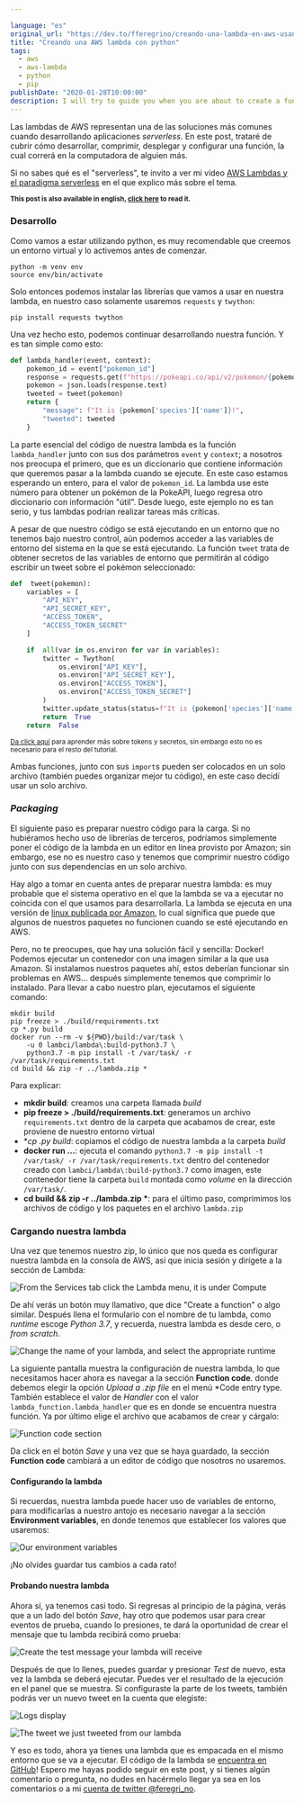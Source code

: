 ```yaml
---

language: "es"
original_url: "https://dev.to/fferegrino/creando-una-lambda-en-aws-usando-pipenv-14mh"
title: "Creando una AWS lambda con python"
tags: 
  - aws
  - aws-lambda
  - python
  - pip
publishDate: "2020-01-28T10:00:00"
description: I will try to guide you when you are about to create a function that operates under the serverless paradigm.
---
```

Las lambdas de AWS representan una de las soluciones más comunes cuando desarrollando aplicaciones *serverless*. En este post, trataré de cubrir cómo desarrollar, comprimir, desplegar y configurar una función, la cual correrá en la computadora de alguien más.

Si no sabes qué es el "serverless", te invito a ver mi video [AWS Lambdas y el paradigma serverless](https://youtu.be/lWgP41J6Wyo) en el que explico más sobre el tema.

<small><strong>This post is also available in english, [click here](https://dev.to/fferegrino/creating-an-aws-lambda-using-pipenv-2h4a) to read it.</strong></small>

### Desarrollo

Como vamos a estar utilizando python, es muy recomendable que creemos un entorno virtual y lo activemos antes de comenzar.

```shell
python -m venv env
source env/bin/activate
```

Solo entonces podemos instalar las librerías que vamos a usar en nuestra lambda, en nuestro caso solamente usaremos `requests` y `twython`:

```shell
pip install requests twython 
```

Una vez hecho esto, podemos continuar desarrollando nuestra función. Y es tan simple como esto:

```python
def lambda_handler(event, context):
    pokemon_id = event["pokemon_id"]
    response = requests.get(f"https://pokeapi.co/api/v2/pokemon/{pokemon_id}/")
    pokemon = json.loads(response.text)
    tweeted = tweet(pokemon)
    return {
        "message": f"It is {pokemon['species']['name']}!",
        "tweeted": tweeted
    }
```

La parte esencial del código de nuestra lambda es la función `lambda_handler` junto con sus dos parámetros `event` y  `context`; a nosotros nos preocupa el primero, que es un diccionario que contiene información que queremos pasar a la lambda cuando se ejecute. En este caso estamos esperando un entero, para el valor de `pokemon_id`. La lambda use este número para obtener un pokémon de la PokeAPI, luego regresa otro diccionario con información "útil". Desde luego, este ejemplo no es tan serio, y tus lambdas podrían realizar tareas más críticas.

A pesar de que nuestro código se está ejecutando en un entorno que no tenemos bajo nuestro control, aún podemos acceder a las variables de entorno del sistema en la que se está ejecutando. La función `tweet` trata de obtener secretos de las variables de entorno que permitirán al código escribir un tweet sobre el pokémon seleccionado:


```python
def  tweet(pokemon):
    variables = [
        "API_KEY",
        "API_SECRET_KEY",
        "ACCESS_TOKEN",
        "ACCESS_TOKEN_SECRET"
    ]

    if  all(var in os.environ for var in variables):
        twitter = Twython(
            os.environ["API_KEY"],
            os.environ["API_SECRET_KEY"],
            os.environ["ACCESS_TOKEN"],
            os.environ["ACCESS_TOKEN_SECRET"]
        )
        twitter.update_status(status=f"It is {pokemon['species']['name']}!")
        return  True
    return  False
```
<small>[Da click aquí](https://developer.twitter.com/en/docs/basics/authentication/oauth-1-0a/obtaining-user-access-tokens) para aprender más sobre tokens y secretos, sin embargo esto no es necesario para el resto del tutorial.</small>

Ambas funciones, junto con sus `import`s pueden ser colocados en un solo archivo (también puedes organizar mejor tu código), en este caso decidí usar un solo archivo.

### *Packaging*

El siguiente paso es preparar nuestro código para la carga. Si no hubiéramos hecho uso de librerías de terceros, podríamos simplemente poner el código de la lambda en un editor en línea provisto por Amazon; sin embargo, ese no es nuestro caso y tenemos que comprimir nuestro código junto con sus dependencias en un solo archivo.

Hay algo a tomar en cuenta antes de preparar nuestra lambda: es muy probable que el sistema operativo en el que la lambda se va a ejecutar no coincida con el que usamos para desarrollarla. La lambda se ejecuta en una versión de [linux publicada por Amazon](https://aws.amazon.com/amazon-linux-ami/), lo cual significa que puede que algunos de nuestros paquetes no funcionen cuando se esté ejecutando en AWS.

Pero, no te preocupes, que hay una solución fácil y sencilla: Docker! Podemos ejecutar un contenedor con una imagen similar a la que usa Amazon. Si instalamos nuestros paquetes ahí, estos deberían funcionar sin problemas en AWS... después simplemente tenemos que comprimir lo instalado. Para llevar a cabo nuestro plan, ejecutamos el siguiente comando:

```shell
mkdir build
pip freeze > ./build/requirements.txt
cp *.py build
docker run --rm -v ${PWD}/build:/var/task \
    -u 0 lambci/lambda\:build-python3.7 \
    python3.7 -m pip install -t /var/task/ -r /var/task/requirements.txt
cd build && zip -r ../lambda.zip *
```
Para explicar:
 
 - **mkdir build**: creamos una carpeta llamada *build*  
 - **pip freeze > ./build/requirements.txt**: generamos un archivo `requirements.txt` dentro de la carpeta que acabamos de crear, este proviene de nuestro entorno virtual    
 - **cp *.py build**: copiamos el código de nuestra lambda a la carpeta *build*  
 - **docker run ...**: ejecuta el comando `python3.7 -m pip install -t /var/task/ -r /var/task/requirements.txt` dentro del contenedor creado con `lambci/lambda\:build-python3.7` como imagen, este contenedor tiene la carpeta `build` montada como *volume* en la dirección `/var/task/`.  
 - **cd build && zip -r ../lambda.zip \***: para el último paso, comprimimos los archivos de código y los paquetes en el archivo `lambda.zip`

### Cargando nuestra lambda

Una vez que tenemos nuestro zip, lo único que nos queda es configurar nuestra lambda en la consola de AWS, así que inicia sesión y dirígete a la sección de Lambda:

![From the Services tab click the Lambda menu, it is under Compute](https://thepracticaldev.s3.amazonaws.com/i/qpq77qck8r1sfqfjipe3.png)

De ahí verás un botón muy llamativo, que dice "Create a function" o algo similar. Después llena el formulario con el nombre de tu lambda, como *runtime* escoge *Python 3.7*, y recuerda, nuestra lambda es desde cero, o *from scratch*.

![Change the name of your lambda, and select the appropriate runtime](https://thepracticaldev.s3.amazonaws.com/i/gqfnf3z2rd1f0ybmw6ca.png)

La siguiente pantalla muestra la configuración de nuestra lambda, lo que necesitamos hacer ahora es navegar a la sección **Function code**. donde debemos elegir la opción *Upload a .zip file* en el menú *Code entry type. También establece el valor de *Handler* con el valor `lambda_function.lambda_handler` que es en donde se encuentra nuestra función. Ya por último elige el archivo que acabamos de crear y cárgalo:  

![Function code section](https://thepracticaldev.s3.amazonaws.com/i/m6apg8dajp743gort1f3.png)

Da click en el botón *Save* y una vez que se haya guardado, la sección **Function code** cambiará a un editor de código que nosotros no usaremos.

#### Configurando la lambda

Si recuerdas, nuestra lambda puede hacer uso de variables de entorno, para modificarlas a nuestro antojo es necesario navegar a la sección **Environment variables**, en donde tenemos que establecer los valores que usaremos:

![Our environment variables](https://thepracticaldev.s3.amazonaws.com/i/bjhqss38oiqryqjgl9g2.png)

¡No olvides guardar tus cambios a cada rato!

#### Probando nuestra lambda

Ahora sí, ya tenemos casi todo. Si regresas al principio de la página, verás que a un lado del botón *Save*, hay otro que podemos usar para crear eventos de prueba, cuando lo presiones, te dará la oportunidad de crear el mensaje que tu lambda recibirá como prueba:

![Create the test message your lambda will receive](https://thepracticaldev.s3.amazonaws.com/i/4h117l40fu6dlfbg3s64.png)

Después de que lo llenes, puedes guardar y presionar *Test* de nuevo, esta vez la lambda se deberá ejecutar. Puedes ver el resultado de la ejecución en el panel que se muestra. Si configuraste la parte de los tweets, también podrás ver un nuevo tweet en la cuenta que elegiste:

![Logs display](https://thepracticaldev.s3.amazonaws.com/i/dpu6v1zc6ttydkjzazj1.png)

![The tweet we just tweeted from our lambda](https://thepracticaldev.s3.amazonaws.com/i/3okqr3xxu062y9khz9oj.png)

Y eso es todo, ahora ya tienes una lambda que es empacada en el mismo entorno que se va a ejecutar. El código de la lambda se [encuentra en GitHub](https://github.com/messier16/faas)! Espero me hayas podido seguir en este post, y si tienes algún comentario o pregunta, no dudes en hacérmelo llegar ya sea en los comentarios o a mi [cuenta de twitter @feregri_no](https://twitter.com/feregri_no/).
